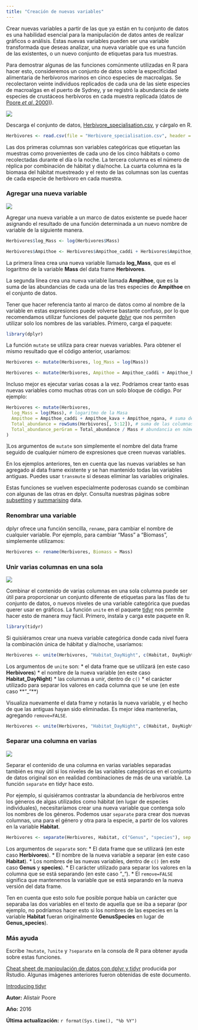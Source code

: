 ```yaml
---
title: "Creación de nuevas variables"
---
```


Crear nuevas variables a partir de las que ya están en tu conjunto de datos es una habilidad esencial para la manipulación de datos antes de realizar gráficos o análisis. Estas nuevas variables pueden ser una variable transformada que deseas analizar, una nueva variable que es una función de las existentes, o un nuevo conjunto de etiquetas para tus muestras.

Para demostrar algunas de las funciones comúnmente utilizadas en R para hacer esto, consideremos un conjunto de datos sobre la especificidad alimentaria de herbívoros marinos en cinco especies de macroalgas. Se recolectaron veinte individuos replicados de cada una de las siete especies de macroalgas en el puerto de Sydney, y se registró la abundancia de siete especies de crustáceos herbívoros en cada muestra replicada (datos de [Poore *et al*. 2000)](http://www.int-res.com/abstracts/meps/v208/p183-196/)).


![](MDS_image.jpg)

Descarga el conjunto de datos, [Herbivore_specialisation.csv](/datasets/Herbivore_specialisation.csv), y cárgalo en R.

```r
Herbivores <- read.csv(file = "Herbivore_specialisation.csv", header = TRUE)
```

Las dos primeras columnas son variables categóricas que etiquetan las muestras como provenientes de cada uno de los cinco hábitats o como recolectadas durante el día o la noche. La tercera columna es el número de réplica por combinación de hábitat y día/noche. La cuarta columna es la biomasa del hábitat muestreado y el resto de las columnas son las cuentas de cada especie de herbívoro en cada muestra.

### Agregar una nueva variable

![](Making_new_variables_image.jpg)

Agregar una nueva variable a un marco de datos existente se puede hacer asignando el resultado de una función determinada a un nuevo nombre de variable de la siguiente manera.

```r
Herbivores$log_Mass <- log(Herbivores$Mass)

Herbivores$Ampithoe <- Herbivores$Ampithoe_caddi + Herbivores$Ampithoe_kava + Herbivores$Ampithoe_ngana
```

La primera línea crea una nueva variable llamada **log_Mass**, que es el logaritmo de la variable **Mass** del data frame **Herbivores**.

La segunda línea crea una nueva variable llamada **Ampithoe**, que es la suma de las abundancias de cada una de las tres especies de **Ampithoe** en el conjunto de datos.

Tener que hacer referencia tanto al marco de datos como al nombre de la variable en estas expresiones puede volverse bastante confuso, por lo que recomendamos utilizar funciones del paquete [dplyr](https://cran.r-project.org/web/packages/dplyr/index.html) que nos permiten utilizar solo los nombres de las variables. Primero, carga el paquete:

```r
library(dplyr)
```

La función `mutate` se utiliza para crear nuevas variables. Para obtener el mismo resultado que el código anterior, usaríamos:

```r
Herbivores <- mutate(Herbivores, log_Mass = log(Mass))

Herbivores <- mutate(Herbivores, Ampithoe = Ampithoe_caddi + Ampithoe_kava + Ampithoe_ngana)
```

Incluso mejor es ejecutar varias cosas a la vez. Podríamos crear tanto esas nuevas variables como muchas otras con un solo bloque de código. Por ejemplo:

```r
Herbivores <- mutate(Herbivores,
  log_Mass = log(Mass), # logaritmo de la Masa
  Ampithoe = Ampithoe_caddi + Ampithoe_kava + Ampithoe_ngana, # suma de tres columnas
  Total_abundance = rowSums(Herbivores[, 5:12]), # suma de las columnas 5 a 12 con todos los datos de abundancia
  Total_abundance_perGram = Total_abundance / Mass # abundancia en números por gramo de hábitat
)
```

]Los argumentos de `mutate` son simplemente el nombre del data frame seguido de cualquier número de expresiones que creen nuevas variables.

En los ejemplos anteriores, ten en cuenta que las nuevas variables se han agregado al data frame existente y se han mantenido todas las variables antiguas. Puedes usar `transmute` si deseas eliminar las variables originales.

Estas funciones se vuelven especialmente poderosas cuando se combinan con algunas de las otras en dplyr. Consulta nuestras páginas sobre [subsetting](/../data-manipulation/subsetting-data/) y [summarising](/../data-manipulation/summarising-data/) data.

### Renombrar una variable

dplyr ofrece una función sencilla, `rename`, para cambiar el nombre de cualquier variable. Por ejemplo, para cambiar "Mass" a "Biomass", simplemente utilizamos:


```r
Herbivores <- rename(Herbivores, Biomass = Mass)
```
  
### Unir varias columnas en una sola

![](Unite_image.jpg)

Combinar el contenido de varias columnas en una sola columna puede ser útil para proporcionar un conjunto diferente de etiquetas para las filas de tu conjunto de datos, o nuevos niveles de una variable categórica que puedas querer usar en gráficos. La función `unite` en el paquete [tidyr](https://blog.rstudio.org/2014/07/22/introducing-tidyr/) nos permite hacer esto de manera muy fácil. Primero, instala y carga este paquete en R.

```r
library(tidyr)
```

Si quisiéramos crear una nueva variable categórica donde cada nivel fuera la combinación única de hábitat y día/noche, usaríamos:

```r
Herbivores <- unite(Herbivores, "Habitat_DayNight", c(Habitat, DayNight), sep = "_")
```

Los argumentos de `unite` son:
* el data frame que se utilizará (en este caso **Herbivores**)
* el nombre de la nueva variable (en este caso **Habitat_DayNight**)
* las columnas a unir, dentro de `c()`
* el carácter utilizado para separar los valores en cada columna que se une (en este caso **"_"**)

Visualiza nuevamente el data frame y notarás la nueva variable, y el hecho de que las antiguas hayan sido eliminadas. Es mejor idea mantenerlas, agregando `remove=FALSE`.

```r
Herbivores <- unite(Herbivores, "Habitat_DayNight", c(Habitat, DayNight), sep = "_", remove = FALSE)
```
  
### Separar una columna en varias
 
![](Separate_image.jpg)

Separar el contenido de una columna en varias variables separadas también es muy útil si los niveles de las variables categóricas en el conjunto de datos original son en realidad combinaciones de más de una variable. La función `separate` en tidyr hace esto.

Por ejemplo, si quisiéramos contrastar la abundancia de herbívoros entre los géneros de algas utilizados como hábitat (en lugar de especies individuales), necesitaríamos crear una nueva variable que contenga solo los nombres de los géneros. Podemos usar `separate` para crear dos nuevas columnas, una para el género y otra para la especie, a partir de los valores en la variable **Habitat**.

```r
Herbivores <- separate(Herbivores, Habitat, c("Genus", "species"), sep = "_", remove = FALSE)
```

Los argumentos de `separate` son:
* El data frame que se utilizará (en este caso **Herbivores**).
* El nombre de la nueva variable a separar (en este caso **Habitat**).
* Los nombres de las nuevas variables, dentro de `c()` (en este caso **Genus** y **species**).
* El carácter utilizado para separar los valores en la columna que se está separando (en este caso "_").
* El `remove=FALSE` significa que mantenemos la variable que se está separando en la nueva versión del data frame.

Ten en cuenta que esto solo fue posible porque había un carácter que separaba las dos variables en el texto de aquella que se iba a separar (por ejemplo, no podríamos hacer esto si los nombres de las especies en la variable **Habitat** fueran originalmente **GenusSpecies** en lugar de **Genus_species**).

### Más ayuda

Escribe `?mutate`, `?unite` y `?separate` en la consola de R para obtener ayuda sobre estas funciones.

[Cheat sheet de manipulación de datos con dplyr y tidyr](https://www.rstudio.com/wp-content/uploads/2015/02/data-wrangling-cheatsheet.pdf) producida por Rstudio. Algunas imágenes anteriores fueron obtenidas de este documento.

[Introducing tidyr](https://blog.rstudio.org/2014/07/22/introducing-tidyr/)

**Autor:** Alistair Poore

**Año:** 2016

**Última actualización:** `r format(Sys.time(), "%b %Y")`


